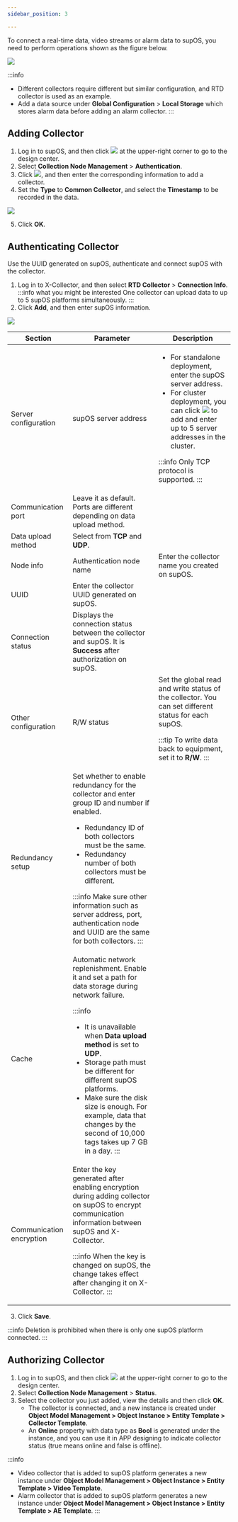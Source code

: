 ```yaml
---
sidebar_position: 3

---
```


To connect a real-time data, video streams or alarm data to supOS, you need to perform operations shown as the figure below.

<img src="https://wordpressfreezonex.oss-accelerate.aliyuncs.com/platform/77.png"/>

:::info
- Different collectors require different but similar configuration, and RTD collector is used as an example.
- Add a data source under **Global Configuration** > **Local Storage** which stores alarm data before adding an alarm collector.
:::

## Adding Collector

1. Log in to supOS, and then click <img src="https://wordpressfreezonex.oss-accelerate.aliyuncs.com/platform/7.png"/> at the upper-right corner to go to the design center.
2. Select **Collection Node Management** > **Authentication**.
3. Click <img src="https://wordpressfreezonex.oss-accelerate.aliyuncs.com/platform/16.png"/>, and then enter the corresponding information to add a collector.
4. Set the <strong>Type</strong> to <strong>Common Collector</strong>, and select the <strong>Timestamp</strong> to be recorded in the data.

<img width={450} src="https://wordpressfreezonex.oss-accelerate.aliyuncs.com/platform/17.png"/>

5. Click <strong>OK</strong>.

## Authenticating Collector
Use the UUID generated on supOS, authenticate and connect supOS with the collector.

1. Log in to X-Collector, and then select **RTD Collector** > **Connection Info**.<br />
:::info what you might be interested
One collector can upload data to up to 5 supOS platforms simultaneously.
:::
2. Click **Add**, and then enter supOS information.

<img width={350} src="https://wordpressfreezonex.oss-accelerate.aliyuncs.com/supCollector/Snap4.png"/> 

<table>
<colgroup>
  <col style={{ width: "21.097046413502106%" }} />
  <col style={{ width: "25.52742616033755%" }} />
  <col style={{ width: "53.37552742616033%" }} />
</colgroup>
<thead>
  <tr>
    <th>Section</th>
    <th>Parameter</th>
    <th>Description</th>
  </tr>
</thead>
<tbody>
  <tr>
    <td rowSpan={3}>
      Server configuration
    </td>
    <td>
      supOS server address
    </td>
    <td>

- For standalone deployment, enter the supOS server address.
- For cluster deployment, you can click <img src="https://wordpressfreezonex.oss-accelerate.aliyuncs.com/platform/28.png"/> to add and enter up to 5 server addresses in the cluster.

:::info
Only TCP protocol is supported.
:::

</td>
  </tr>
  <tr>
    <td>
      Communication port
    </td>
    <td>
      Leave it as default. Ports are different depending on data
      upload method.
    </td>
  </tr>
  <tr>
    <td>
      Data upload method
    </td>
    <td>
      Select from <strong>TCP</strong> and <strong>UDP</strong>.
    </td>
  </tr>
  <tr>
    <td rowSpan={3}>
      Node info
    </td>
    <td>
      Authentication node name
    </td>
    <td>
      Enter the collector name you created on supOS.
    </td>
  </tr>
  <tr>
    <td>UUID</td>
    <td>
      Enter the collector UUID generated on supOS.
    </td>
  </tr>
  <tr>
    <td>
      Connection status
    </td>
    <td>
      Displays the connection status between the collector and supOS. It is <b>Success</b> after authorization on supOS.
    </td>
  </tr>
  <tr>
    <td rowSpan={4}>
      Other configuration
    </td>
    <td>R/W status</td>
    <td>
      Set the global read and write status of the collector. You can
      set different status for each supOS.

:::tip
To write data back to equipment, set it to <strong>R/W</strong>.
:::

</td>
  </tr>
  <tr>
    <td>
      Redundancy setup
    </td>
    <td>
      Set whether to enable redundancy for the collector and enter
      group ID and number if enabled.

- Redundancy ID of both collectors must be the same.
- Redundancy number of both collectors must be different.

:::info
Make sure other information such as server address, port, authentication node and UUID are the same for both collectors.
:::

</td>
  </tr>
  <tr>
    <td>Cache</td>
    <td>
      Automatic network replenishment. Enable it and set a path for
      data storage during network failure.

:::info
- It is unavailable when <strong>Data upload method</strong> is set to <strong>UDP</strong>.
- Storage path must be different for different supOS platforms.
- Make sure the disk size is enough. For example, data that changes by the second of 10,000 tags takes up 7 GB in a day.
:::

</td>
  </tr>
  <tr>
    <td>
      Communication encryption
    </td>
    <td>
      Enter the key generated after enabling encryption during adding
      collector on supOS to encrypt communication information between
      supOS and X-Collector.

:::info
When the key is changed on supOS, the change takes effect after changing it on X-Collector.
:::

</td>
  </tr>
</tbody>
        </table>

 
3. Click **Save**.

:::info
Deletion is prohibited when there is only one supOS platform connected.
:::

## Authorizing Collector

<ol>
<li>Log in to supOS, and then click <img src="https://wordpressfreezonex.oss-accelerate.aliyuncs.com/platform/7.png"/> at the upper-right corner to go to the design center.</li>      
<li>Select <strong>Collection Node Management</strong> > <strong>Status</strong>.</li>
<li>Select the collector you just added, view the details and then click <strong>OK</strong>.
<ul>
<li>The collector is connected, and a new instance is created under <b>Object Model Management > Object Instance > Entity Template > Collector Template</b>.</li>
<li>An <b>Online</b> property with data type as <b>Bool</b> is generated under the instance, and you can use it in APP designing to indicate collector status (true means online and false is offline).</li>
</ul>
</li>
</ol>

:::info
- Video collector that is added to supOS platform generates a new instance under <b>Object Model Management > Object Instance > Entity Template > Video Template</b>.
- Alarm collector that is added to supOS platform generates a new instance under <b>Object Model Management > Object Instance > Entity Template > AE Template</b>.
:::

